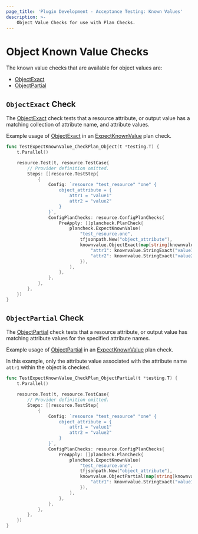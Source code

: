 ```yaml
---
page_title: 'Plugin Development - Acceptance Testing: Known Values'
description: >-
    Object Value Checks for use with Plan Checks.
---
```


# Object Known Value Checks

The known value checks that are available for object values are:

* [ObjectExact](/terraform/plugin/testing/acceptance-tests/known-value-checks/object#objectexact-check)
* [ObjectPartial](/terraform/plugin/testing/acceptance-tests/known-value-checks/object#objectpartial-check)

## `ObjectExact` Check

The [ObjectExact](https://pkg.go.dev/github.com/hashicorp/terraform-plugin-testing/knownvalue#ObjectExact) check tests that a resource attribute, or output value has a matching collection of attribute name, and attribute values.

Example usage of [ObjectExact](https://pkg.go.dev/github.com/hashicorp/terraform-plugin-testing/knownvalue#ObjectExact) in an [ExpectKnownValue](/terraform/plugin/testing/acceptance-tests/plan-checks/resource) plan check.

```go
func TestExpectKnownValue_CheckPlan_Object(t *testing.T) {
	t.Parallel()

	resource.Test(t, resource.TestCase{
		// Provider definition omitted.
		Steps: []resource.TestStep{
			{
				Config: `resource "test_resource" "one" {
					object_attribute = {
						attr1 = "value1"
						attr2 = "value2"
					}
				}`,
				ConfigPlanChecks: resource.ConfigPlanChecks{
					PreApply: []plancheck.PlanCheck{
						plancheck.ExpectKnownValue(
							"test_resource.one",
							tfjsonpath.New("object_attribute"),
							knownvalue.ObjectExact(map[string]knownvalue.Check{
								"attr1": knownvalue.StringExact("value1"),
								"attr2": knownvalue.StringExact("value2"),
							}),
						),
					},
				},
			},
		},
	})
}
```

## `ObjectPartial` Check

The [ObjectPartial](https://pkg.go.dev/github.com/hashicorp/terraform-plugin-testing/knownvalue#ObjectPartial) check tests that a resource attribute, or output value has matching attribute values for the specified attribute names.

Example usage of [ObjectPartial](https://pkg.go.dev/github.com/hashicorp/terraform-plugin-testing/knownvalue#ObjectPartial) in an [ExpectKnownValue](/terraform/plugin/testing/acceptance-tests/plan-checks/resource) plan check.

In this example, only the attribute value associated with the attribute name `attr1` within the object is checked.

```go
func TestExpectKnownValue_CheckPlan_ObjectPartial(t *testing.T) {
	t.Parallel()

	resource.Test(t, resource.TestCase{
		// Provider definition omitted.
		Steps: []resource.TestStep{
			{
				Config: `resource "test_resource" "one" {
					object_attribute = {
						attr1 = "value1"
						attr2 = "value2"
					}
				}`,
				ConfigPlanChecks: resource.ConfigPlanChecks{
					PreApply: []plancheck.PlanCheck{
						plancheck.ExpectKnownValue(
							"test_resource.one",
							tfjsonpath.New("object_attribute"),
							knownvalue.ObjectPartial(map[string]knownvalue.Check{
								"attr1": knownvalue.StringExact("value1"),
							}),
						),
					},
				},
			},
		},
	})
}
```
